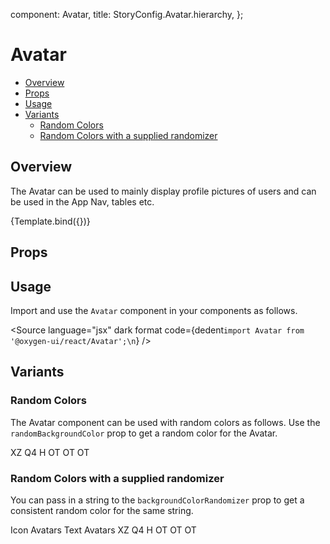 
  component: Avatar,
  title: StoryConfig.Avatar.hierarchy,
};

<Meta title={meta.title} component={meta.component} />


# Avatar

- [Overview](#overview)
- [Props](#props)
- [Usage](#usage)
- [Variants](#variants)
  - [Random Colors](#random-colors)
  - [Random Colors with a supplied randomizer](#random-colors-with-a-supplied-randomizer)

## Overview

The Avatar can be used to mainly display profile pictures of users and can be used in the App Nav, tables etc.

<Canvas>
  <Story
    name="Overview"
    args={{src: 'assets/images/avatar-menu.svg'}}
  >
    {Template.bind({})}
  </Story>
</Canvas>

## Props

<ArgsTable story="Overview" />

## Usage

Import and use the `Avatar` component in your components as follows.

<Source
  language="jsx"
  dark
  format
  code={dedent`import Avatar from '@oxygen-ui/react/Avatar';\n`}
/>

## Variants

### Random Colors

The Avatar component can be used with random colors as follows. Use the `randomBackgroundColor` prop to get a random color for the Avatar.

<Canvas>
  <Story name="Random">
    <Stack direction="row" spacing={2}>
      <Avatar randomBackgroundColor>XZ</Avatar>
      <Avatar randomBackgroundColor>Q4</Avatar>
      <Avatar randomBackgroundColor>H</Avatar>
      <Avatar randomBackgroundColor>OT</Avatar>
      <Avatar randomBackgroundColor>OT</Avatar>
      <Avatar randomBackgroundColor>OT</Avatar>
    </Stack>
  </Story>
</Canvas>

### Random Colors with a supplied randomizer

You can pass in a string to the `backgroundColorRandomizer` prop to get a consistent random color for the same string.

<Canvas>
  <Story name="Random Sections">
    <Stack direction="column" spacing={2}>
      <Typography>Icon Avatars</Typography>
      <Stack direction="row" spacing={2}>
        <Avatar randomBackgroundColor backgroundColorRandomizer="Icon Avatar">
          <BoltIcon />
        </Avatar>
        <Avatar randomBackgroundColor backgroundColorRandomizer="Icon Avatar">
          <BriefcaseIcon />
        </Avatar>
        <Avatar randomBackgroundColor backgroundColorRandomizer="Icon Avatar">
          <CameraIcon />
        </Avatar>
        <Avatar randomBackgroundColor backgroundColorRandomizer="Icon Avatar">
          <CloudNodesIcon />
        </Avatar>
        <Avatar randomBackgroundColor backgroundColorRandomizer="Icon Avatar">
          <DatabaseIcon />
        </Avatar>
        <Avatar randomBackgroundColor backgroundColorRandomizer="Icon Avatar">
          <EclipseIcon />
        </Avatar>
      </Stack>
      <Typography>Text Avatars</Typography>
      <Stack direction="row" spacing={2}>
        <Avatar randomBackgroundColor backgroundColorRandomizer="Text Avatar">XZ</Avatar>
        <Avatar randomBackgroundColor backgroundColorRandomizer="Text Avatar">Q4</Avatar>
        <Avatar randomBackgroundColor backgroundColorRandomizer="Text Avatar">H</Avatar>
        <Avatar randomBackgroundColor backgroundColorRandomizer="Text Avatar">OT</Avatar>
        <Avatar randomBackgroundColor backgroundColorRandomizer="Text Avatar">OT</Avatar>
        <Avatar randomBackgroundColor backgroundColorRandomizer="Text Avatar">OT</Avatar>
      </Stack>
    </Stack>
  </Story>
</Canvas>
